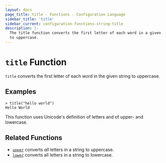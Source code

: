 ```yaml
---
layout: docs
page_title: title - Functions - Configuration Language
sidebar_title: 'title'
sidebar_current: configuration-functions-string-title
description: |-
  The title function converts the first letter of each word in a given string
  to uppercase.
---
```


# `title` Function

`title` converts the first letter of each word in the given string to uppercase.

## Examples

```text
> title("hello world")
Hello World
```

This function uses Unicode's definition of letters and of upper- and lowercase.

## Related Functions

- [`upper`](/docs/from-1.5/functions/string/upper) converts _all_ letters in a string to uppercase.
- [`lower`](/docs/from-1.5/functions/string/lower) converts all letters in a string to lowercase.
